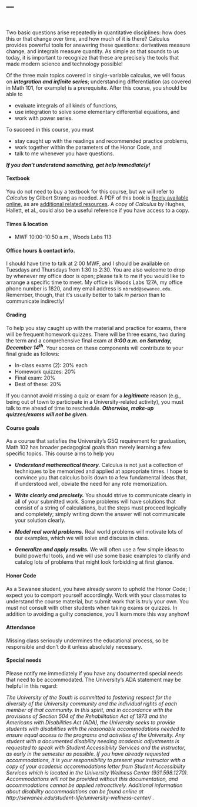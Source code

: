 ---
---

<br>

Two basic questions arise repeatedly in quantitative disciplines: how does 
this or that change over time, and how much of it is there? Calculus provides 
powerful tools for answering these questions: derivatives measure change, and 
integrals measure quantity.  As simple as that sounds to us today, it is important 
to recognize that these are precisely the tools that made modern science and 
technology possible!

Of the three main topics covered in single-variable calculus, we will focus on 
***integration and infinite series***; understanding differentiation (as covered in 
Math 101, for example) is a prerequisite.  After this course, you should be able to 

- evaluate integrals of all kinds of functions,
- use integration to solve some elementary differential equations, and
- work with power series.

To succeed in this course, you must

-   stay caught up with the readings and recommended practice problems,
-   work together within the parameters of the Honor Code, and
-   talk to me whenever you have questions.

***If you don't understand something, get help immediately!***

#### Textbook 

You do not need to buy a textbook for this course, but we will refer to _Calculus_ by Gilbert Strang 
as needed. A PDF of this book is 
[freely available online](http://ocw.mit.edu/ans7870/resources/Strang/Edited/Calculus/Calculus.pdf), 
as are [additional related resources](https://ocw.mit.edu/resources/res-18-001-calculus-online-textbook-spring-2005/index.htm). A copy of _Calculus_ by Hughes, Hallett, et al., could also be a useful reference if you 
have access to a copy.

#### Times & location

-   MWF 10:00-10:50 a.m., Woods Labs 113

#### Office hours & contact info.

I should have time to talk at 2:00 MWF, and I should be available on Tuesdays 
and Thursdays from 1:30 to 2:30. You are also welcome to drop by whenever my office door is open; please talk 
to me if you would like to arrange a specific time to meet. My office is Woods Labs 127A, my office phone 
number is 1820, and my email address is `mbrudd@sewanee.edu`. Remember, though, that it's usually better 
to talk _in person_ than to communicate indirectly!

#### Grading

To help you stay caught up with the material and practice for exams,
there will be frequent homework quizzes. There will be three exams, two during
the term and a comprehensive final exam at ***9:00 a.m. on Saturday, December 14^th^***. 
Your scores on these components will contribute to your final grade as follows:

-   In-class exams (2): 20% each
-   Homework quizzes: 20%
-   Final exam: 20%
-   Best of these: 20%

If you cannot avoid missing a quiz or exam for a ***legitimate*** 
reason (e.g., being out of town to participate in a University-related activity), 
you must talk to me ahead of time to reschedule. 
***Otherwise, make-up quizzes/exams will not be given.***

#### Course goals    

As a course that satisfies the University’s G5Q requirement for graduation, Math 102 
has broader pedagogical goals than merely learning a few specific topics.  This course aims 
to help you 

- ***Understand mathematical theory.***  Calculus is not just a collection of techniques to be 
memorized and applied at appropriate times.  I hope to convince you that calculus boils down to 
a few fundamental ideas that, if understood well, obviate the need for any rote memorization.  

- ***Write clearly and precisely.***  You should strive to communicate clearly in all of your 
submitted work.  Some problems will have solutions that consist of a string of calculations, but 
the steps must proceed logically and completely; simply writing down the answer will not
communicate your solution clearly.  

- ***Model real world problems.***  Real world problems will motivate lots of our examples, which 
we will solve and discuss in class. 

- ***Generalize and apply results.***  We will often use a few simple ideas to build powerful 
tools, and we will use some basic examples to clarify and catalog lots of problems that might look 
forbidding at first glance. 

#### Honor Code

As a Sewanee student, you have already sworn to uphold the Honor Code; I
expect you to comport yourself accordingly. Work with your classmates to
understand the course material, but submit work that is truly your own.
You must not consult with other students when taking exams or quizzes.
In addition to avoiding a guilty conscience, you’ll learn more this way
anyhow!

#### Attendance

Missing class seriously undermines the educational process, so be
responsible and don’t do it unless absolutely necessary.

#### Special needs

Please notify me immediately if you have any documented special needs
that need to be accommodated. The University's ADA statement may be helpful in this regard:

_The University of the South is committed to fostering respect for the diversity of the University community and the individual rights of each member of that community. In this spirit, and in accordance with the provisions of Section 504 of the Rehabilitation Act of 1973 and the Americans with Disabilities Act (ADA), the University seeks to provide students with disabilities with the reasonable accommodations needed to ensure equal access to the programs and activities of the University. Any student with a documented disability needing academic adjustments is requested to speak with Student Accessibility Services and the instructor, as early in the semester as possible. If you have already requested accommodations, it is your responsibility to present your instructor with a copy of your academic accommodations letter from Student Accessibility Services which is located in the University Wellness Center (931.598.1270). Accommodations will not be provided without this documentation, and accommodations cannot be applied retroactively. Additional information about disability accommodations can be found online at http://sewanee.edu/student-life/university-wellness-center/ ._
